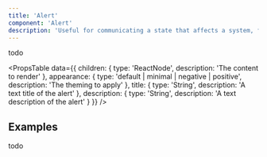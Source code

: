 ```yaml
---
title: 'Alert'
component: 'Alert'
description: 'Useful for communicating a state that affects a system, feature or page.'
---
```


todo

<PropsTable
  data={{
    children: {
      type: 'ReactNode',
      description: 'The content to render'
    },
    appearance: {
      type: 'default | minimal | negative | positive',
      description: 'The theming to apply'
    },
    title: {
      type: 'String',
      description: 'A text title of the alert'
    },
    description: {
      type: 'String',
      description: 'A text description of the alert'
    }
  }}
/>

## Examples

todo
